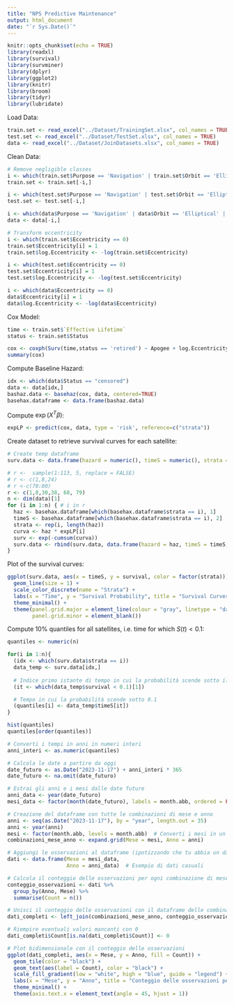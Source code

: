 ```yaml
---
title: "NPS Predictive Maintenance"
output: html_document
date: "`r Sys.Date()`"
---
```


```r
knitr::opts_chunk$set(echo = TRUE)
library(readxl)
library(survival)
library(survminer)
library(dplyr)
library(ggplot2)
library(knitr)
library(broom)
library(tidyr)
library(lubridate)
```

Load Data:
```r
train.set <- read_excel("../Dataset/TrainingSet.xlsx", col_names = TRUE)
test.set <- read_excel("../Dataset/TestSet.xlsx", col_names = TRUE)
data <- read_excel("../Dataset/JoinDatasets.xlsx", col_names = TRUE)
```

Clean Data:
```r
# Remove negligible classes
i <- which(train.set$Purpose == 'Navigation' | train.set$Orbit == 'Elliptical' | train.set$Continent == 'Africa' | train.set$Continent == 'Multinational' | train.set$Continent == 'Oceania' )
train.set <- train.set[-i,]

i <- which(test.set$Purpose == 'Navigation' | test.set$Orbit == 'Elliptical' | test.set$Continent == 'Africa' | test.set$Continent == 'Multinational' | test.set$Continent == 'Oceania' )
test.set <- test.set[-i,]

i <- which(data$Purpose == 'Navigation' | data$Orbit == 'Elliptical' | data$Continent == 'Africa' | data$Continent == 'Multinational' | data$Continent == 'Oceania' )
data <- data[-i,]

# Transform eccentricity
i <- which(train.set$Eccentricity == 0)
train.set$Eccentricity[i] = 1
train.set$log.Eccentricity <- -log(train.set$Eccentricity)

i <- which(test.set$Eccentricity == 0)
test.set$Eccentricity[i] = 1
test.set$log.Eccentricity <- -log(test.set$Eccentricity)

i <- which(data$Eccentricity == 0)
data$Eccentricity[i] = 1
data$log.Eccentricity <- -log(data$Eccentricity)
```

Cox Model:
```r
time <- train.set$`Effective Lifetime`
status <- train.set$Status

cox <- coxph(Surv(time,status == 'retired') ~ Apogee + log.Eccentricity + Mass + Users + strata(Purpose) + Continent + strata(Orbit), data = train.set)
summary(cox)
```

Compute Baseline Hazard:
```r
idx <- which(data$Status == "censored")
data <- data[idx,]
bashaz.data <- basehaz(cox, data, centered=TRUE)
basehax.dataframe <- data.frame(bashaz.data)
```

Compute $\exp(X^T \beta)$:
```r
expLP <- predict(cox, data, type = 'risk', reference=c("strata"))
```

Create dataset to retrieve survival curves for each satellite:
```r
# Create temp dataframe
surv.data <- data.frame(hazard = numeric(), timeS = numeric(), strata = numeric(), survival = numeric())

# r <-  sample(1:113, 5, replace = FALSE)
# r <- c(1,8,24)
# r <-c(70:80)
r <- c(1,8,30,38, 60, 79)
n <- dim(data)[1]
for (i in 1:n) { # i in r
  haz <- basehax.dataframe[which(basehax.dataframe$strata == i), 1]
  timeS <- basehax.dataframe[which(basehax.dataframe$strata == i), 2]
  strata <- rep(i, length(haz))
  curva <- haz * expLP[i]
  surv <- exp(-cumsum(curva))
  surv.data <- rbind(surv.data, data.frame(hazard = haz, timeS = timeS, strata = strata, survival =  surv))
}
```

Plot of the survival curves:
```r
ggplot(surv.data, aes(x = timeS, y = survival, color = factor(strata))) +
  geom_line(size = 1) +
  scale_color_discrete(name = "Strata") +
  labs(x = "Time", y = "Survival Probability", title = "Survival Curves") +
  theme_minimal() +
  theme(panel.grid.major = element_line(colour = "gray", linetype = "dashed"),
        panel.grid.minor = element_blank())
```

Compute 10% quantiles for all satellites, i.e. time for which $S(t)<0.1$:
```r
quantiles <- numeric(n)

for(i in 1:n){
  (idx <- which(surv.data$strata == i))
  data_temp <- surv.data[idx,]
  
  # Indice primo istante di tempo in cui la probabilità scende sotto il 10%
  (it <- which(data_temp$survival < 0.1)[1])

  # Tempo in cui la probabilità scende sotto 0.1
  (quantiles[i] <- data_temp$timeS[it])
}

hist(quantiles)
quantiles[order(quantiles)]
```



```r
# Converti i tempi in anni in numeri interi
anni_interi <- as.numeric(quantiles)

# Calcola le date a partire da oggi
date_futuro <- as.Date("2023-11-17") + anni_interi * 365 
date_futuro <- na.omit(date_futuro)

# Estrai gli anni e i mesi dalle date future
anni_data <- year(date_futuro)
mesi_data <- factor(month(date_futuro), labels = month.abb, ordered = FALSE)

# Creazione del dataframe con tutte le combinazioni di mese e anno
anni <- seq(as.Date("2023-11-17"), by = "year", length.out = 35)
anni <- year(anni)
mesi <- factor(month.abb, levels = month.abb)  # Converti i mesi in un fattore ordinato
combinazioni_mese_anno <- expand.grid(Mese = mesi, Anno = anni)

# Aggiungi le osservazioni al dataframe (ipotizzando che tu abbia un dataframe di dati chiamato "dati")
dati <- data.frame(Mese = mesi_data,
                   Anno = anni_data)  # Esempio di dati casuali

# Calcola il conteggio delle osservazioni per ogni combinazione di mese e anno
conteggio_osservazioni <- dati %>%
  group_by(Anno, Mese) %>%
  summarise(Count = n())

# Unisci il conteggio delle osservazioni con il dataframe delle combinazioni di mese e anno
dati_completi <- left_join(combinazioni_mese_anno, conteggio_osservazioni, by = c("Anno", "Mese"))

# Riempire eventuali valori mancanti con 0
dati_completi$Count[is.na(dati_completi$Count)] <- 0

# Plot bidimensionale con il conteggio delle osservazioni
ggplot(dati_completi, aes(x = Mese, y = Anno, fill = Count)) +
  geom_tile(color = "black") +
  geom_text(aes(label = Count), color = "black") +
  scale_fill_gradient(low = "white", high = "blue", guide = "legend") +
  labs(x = "Mese", y = "Anno", title = "Conteggio delle osservazioni per mese e anno") +
  theme_minimal() +
  theme(axis.text.x = element_text(angle = 45, hjust = 1))
```